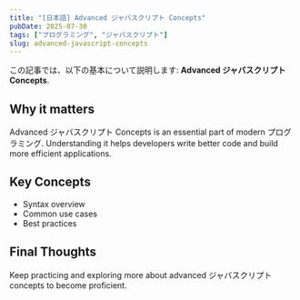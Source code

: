 ```yaml
---
title: "[日本語] Advanced ジャバスクリプト Concepts"
pubDate: 2025-07-30
tags: ["プログラミング", "ジャバスクリプト"]
slug: advanced-javascript-concepts
---
```


この記事では、以下の基本について説明します: **Advanced ジャバスクリプト Concepts**.

## Why it matters

Advanced ジャバスクリプト Concepts is an essential part of modern プログラミング. Understanding it helps developers write better code and build more efficient applications.

## Key Concepts

- Syntax overview
- Common use cases
- Best practices

## Final Thoughts

Keep practicing and exploring more about advanced ジャバスクリプト concepts to become proficient.
